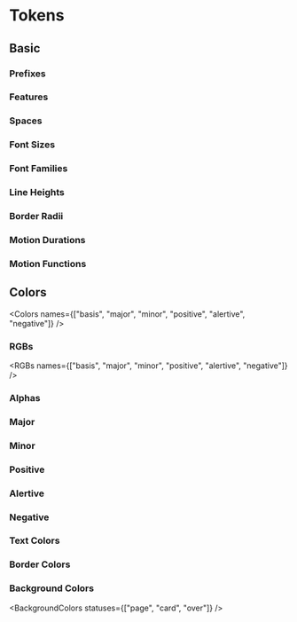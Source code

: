 
<Meta title="Designs/Tokens" />

# Tokens

## Basic

### Prefixes

<Prefixes />

### Features

<Features />

### Spaces

<Spaces />

### Font Sizes

<FontSizes />

### Font Families

<FontFamilies />

### Line Heights

<LineHeights />

### Border Radii

<BorderRadii />

### Motion Durations

<MotionDurations />

### Motion Functions

<MotionFunctions />

## Colors

<Colors
  names={["basis", "major", "minor", "positive", "alertive", "negative"]}
/>

### RGBs

<RGBs names={["basis", "major", "minor", "positive", "alertive", "negative"]} />

### Alphas

<Alphas />

### Major

<Scales name="major" />

### Minor

<Scales name="minor" />

### Positive

<Scales name="positive" />

### Alertive

<Scales name="alertive" />

### Negative

<Scales name="negative" />

### Text Colors

<TextColors />
<TextColors variant="solid" />

### Border Colors

<BorderColors />
<BorderColors variant="deep" />
<BorderColors variant="solid" />

### Background Colors

<BackgroundColors statuses={["page", "card", "over"]} />
<BackgroundColors />
<BackgroundColors variant="deep" />
<BackgroundColors variant="solid" />

